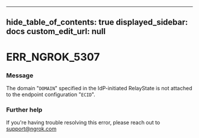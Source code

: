 
---
hide_table_of_contents: true
displayed_sidebar: docs
custom_edit_url: null
---


# ERR_NGROK_5307

### Message
The domain "`DOMAIN`" specified in the IdP-initiated RelayState is not attached to the endpoint configuration "`ECID`".

### Further help
If you're having trouble resolving this error, please reach out to [support@ngrok.com](mailto:support@ngrok.com?subject=Help%20with%20ERR_NGROK_5307)


<ErrorDetails error='err_ngrok_5307' />
